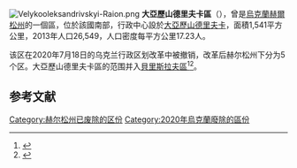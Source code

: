 {{Expand Ukrainian}}
[[Image:Velykooleksandrivskyi-Raion.png|thumb]]
'''大亞歷山德里夫卡區'''（{{lang-uk|Великоолександрівський район}}），曾是[[烏克蘭|烏克蘭]][[赫爾松州|赫爾松州]]的一個區，位於該國南部，行政中心設於[[大亞歷山德里夫卡|大亞歷山德里夫卡]]，面積1,541平方公里，2013年人口26,549，人口密度每平方公里17.23人。

该区在2020年7月18日的乌克兰行政区划改革中被撤销，改革后赫尔松州下分为5个区。大亞歷山德里夫卡區的范围并入[[貝里斯拉夫區|貝里斯拉夫區]]<ref>{{Cite news|title=Про утворення та ліквідацію районів. Постанова Верховної Ради України № 807-ІХ.|url=http://www.golos.com.ua/article/333466|access-date=2020-10-03|date=2020-07-18|website=Голос України|language=uk|archive-date=2021-07-09|archive-url=https://web.archive.org/web/20210709121303/http://www.golos.com.ua/article/333466}}</ref><ref>{{cite web |title=Нові райони: карти + склад |url=https://www.minregion.gov.ua/press/news/novi-rajony-karty-sklad/ |publisher=Міністерство розвитку громад та територій України |language=uk |access-date=2022-06-02 |archive-date=2022-02-25 |archive-url=https://web.archive.org/web/20220225102502/https://www.minregion.gov.ua/press/news/novi-rajony-karty-sklad/ }}</ref>。

== 参考文献 ==
{{Reflist}}

{{Kherson-geo-stub}}

{{DEFAULTSORT:Великоолександрівський район}}
[[Category:赫尔松州已废除的区份|Category:赫尔松州已废除的区份]]
[[Category:2020年烏克蘭廢除的區份|Category:2020年烏克蘭廢除的區份]]